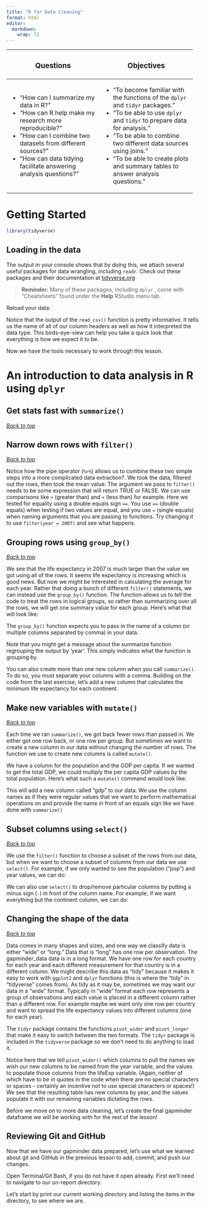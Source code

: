 ```yaml
---
title: "R for Data Cleaning"
format: html
editor: 
  markdown: 
    wrap: 72
---
```



+----------------------------------+----------------------------------+
| ### Questions                    | ### Objectives                   |
+==================================+==================================+
| -   "How can I summarize my data | -   "To become familiar with the |
|     in R?"                       |     functions of the `dplyr` and |
| -   "How can R help make my      |     `tidyr` packages."           |
|     research more reproducible?" | -   "To be able to use `dplyr`   |
| -   "How can I combine two       |     and `tidyr` to prepare data  |
|     datasets from different      |     for analysis."               |
|     sources?"                    | -   "To be able to combine two   |
| -   "How can data tidying        |     different data sources using |
|     facilitate answering         |     joins."                      |
|     analysis questions?"         | -   "To be able to create plots  |
|                                  |     and summary tables to answer |
|                                  |     analysis questions."         |
+----------------------------------+----------------------------------+


# Getting Started {#getting-started}

```r
library(tidyverse)
```

## Loading in the data

The output in your console shows that by doing this, we attach several
useful packages for data wrangling, including `readr`. Check out these
packages and their documentation at
[tidyverse.org](https://www.tidyverse.org)

> **Reminder:** Many of these packages, including `dplyr` , come with
> "Cheatsheets" found under the **Help** RStudio menu tab.

Reload your data:

Notice that the output of the `read_csv()` function is pretty
informative. It tells us the name of all of our column headers as well
as how it interpreted the data type. This birds-eye-view can help you
take a quick look that everything is how we expect it to be.

Now we have the tools necessary to work through this lesson.

# An introduction to data analysis in R using `dplyr` {#intro-data-analysis}

## Get stats fast with `summarize()` {#get-stats-fast-with-summarize}

[*Back to top*](#getting-started)

## Narrow down rows with `filter()` {#narrow-down-rows-with-filter}

[*Back to top*](#getting-started)

Notice how the pipe operator (`%>%`) allows us to combine these two
simple steps into a more complicated data extraction?. We took the data,
filtered out the rows, then took the mean value. The argument we pass to
`filter()` needs to be some expression that will return TRUE or FALSE.
We can use comparisons like `>` (greater than) and `<` (less than) for
example. Here we tested for equality using a double equals sign `==`.
You use `==` (double equals) when testing if two values are equal, and
you use `=` (single equals) when naming arguments that you are passing
to functions. Try changing it to use `filter(year = 2007)` and see what
happens.

## Grouping rows using `group_by()` {#grouping-rows-using-group_by}

[*Back to top*](#getting-started)

We see that the life expectancy in 2007 is much larger than the value we
got using all of the rows. It seems life expectancy is increasing which
is good news. But now we might be interested in calculating the average
for each year. Rather that doing a bunch of different `filter()`
statements, we can instead use the `group_by()` function. The function
allows us to tell the code to treat the rows in logical groups, so
rather than summarizing over all the rows, we will get one summary value
for each group. Here's what that will look like:

The `group_by()` function expects you to pass in the name of a column
(or multiple columns separated by comma) in your data.

Note that you might get a message about the summarize function
regrouping the output by 'year'. This simply indicates what the function
is grouping by.

You can also create more than one new column when you call
`summarize()`. To do so, you must separate your columns with a comma.
Building on the code from the last exercise, let's add a new column that
calculates the minimum life expectancy for each continent.

## Make new variables with `mutate()` {#make-new-variables-with-mutate}

[*Back to top*](#getting-started)

Each time we ran `summarize()`, we got back fewer rows than passed in.
We either got one row back, or one row per group. But sometimes we want
to create a new column in our data without changing the number of rows.
The function we use to create new columns is called `mutate()`.

We have a column for the population and the GDP per capita. If we wanted
to get the total GDP, we could multiply the per capita GDP values by the
total population. Here's what such a `mutate()` command would look like:

This will add a new column called "gdp" to our data. We use the column
names as if they were regular values that we want to perform
mathematical operations on and provide the name in front of an equals
sign like we have done with `summarize()`

## Subset columns using `select()` {#subset-columns-using-select}

[*Back to top*](#getting-started)

We use the `filter()` function to choose a subset of the rows from our
data, but when we want to choose a subset of columns from our data we
use `select()`. For example, if we only wanted to see the population
("pop") and year values, we can do:

We can also use `select()` to drop/remove particular columns by putting
a minus sign (`-`) in front of the column name. For example, if we want
everything but the continent column, we can do:

## Changing the shape of the data

[*Back to top*](#getting-started)

Data comes in many shapes and sizes, and one way we classify data is
either "wide" or "long." Data that is "long" has one row per
observation. The gapminder_data data is in a long format. We have one
row for each country for each year and each different measurement for
that country is in a different column. We might describe this data as
"tidy" because it makes it easy to work with `ggplot2` and `dplyr`
functions (this is where the "tidy" in "tidyverse" comes from). As tidy
as it may be, sometimes we may want our data in a "wide" format.
Typically in "wide" format each row represents a group of observations
and each value is placed in a different column rather than a different
row. For example maybe we want only one row per country and want to
spread the life expectancy values into different columns (one for each
year).

The `tidyr` package contains the functions `pivot_wider` and
`pivot_longer` that make it easy to switch between the two formats. The
`tidyr` package is included in the `tidyverse` package so we don't need
to do anything to load it.

Notice here that we tell `pivot_wider()` which columns to pull the names
we wish our new columns to be named from the year variable, and the
values to populate those columns from the lifeExp variable. (Again,
neither of which have to be in quotes in the code when there are no
special characters or spaces - certainly an incentive not to use special
characters or spaces!) We see that the resulting table has new columns
by year, and the values populate it with our remaining variables
dictating the rows.

Before we move on to more data cleaning, let's create the final
gapminder dataframe we will be working with for the rest of the lesson!

## Reviewing Git and GitHub

Now that we have our gapminder data prepared, let's use what we learned
about git and GitHub in the previous lesson to add, commit, and push our
changes.

Open Terminal/Git Bash, if you do not have it open already. First we'll
need to navigate to our un-report directory.

Let's start by print our current working directory and listing the items
in the directory, to see where we are.

